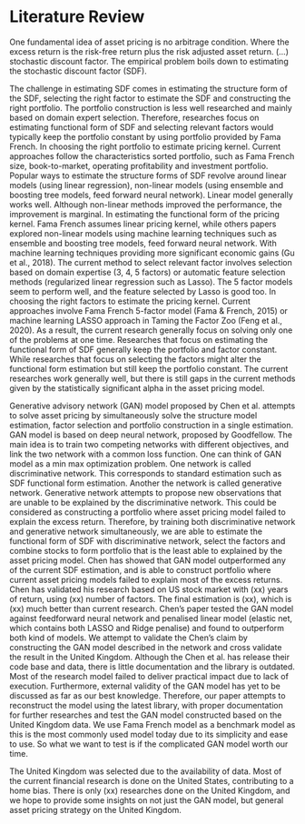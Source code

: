 # Literature Review

<!-- Explain the current literature on the issue
Highlighting the gap in the literature
Explain clearly how your research contribute to
the topic -->

<!-- Explain the objective in asset pricing
The main goal in asset pricing is to understand
the right pricing for an asset given the risk
of the asset. -->

One fundamental idea of asset pricing is no
arbitrage condition. Where the excess return is
the risk-free return plus the risk adjusted asset
return. (...) stochastic discount factor.
The empirical problem boils down to estimating the
stochastic discount factor (SDF).

<!-- Explain the current strategy in asset pricing-->
The challenge in estimating SDF comes in
estimating the structure form of the SDF,
selecting the right factor to estimate the SDF and
constructing the right portfolio.
<!--break-->
The portfolio construction is less well researched
and mainly based on domain expert selection.
Therefore, researches focus on estimating
functional form of SDF and selecting relevant
factors would typically keep the portfolio
constant by using portfolio provided by Fama French.
In choosing the right portfolio to estimate pricing kernel.
Current approaches follow the characteristics sorted
portfolio, such as Fama French size, book-to-market,
operating profitability and investment portfolio.
<!--break-->
Popular ways to estimate the structure forms of SDF revolve
around linear models (using linear regression), non-linear
models (using ensemble and boosting tree models, feed
forward neural network). Linear model generally works well.
Although non-linear methods improved the performance, the
improvement is marginal.
In estimating the functional form of the pricing kernel.
Fama French assumes linear pricing kernel, while
others papers explored non-linear models using machine
learning techniques such as ensemble and boosting tree
models, feed forward neural network.  With machine learning
techniques providing more significant economic gains (Gu et
al., 2018).
<!--break-->
The current method to select relevant factor
involves selection based on domain expertise (3,
4, 5 factors) or automatic feature selection
methods (regularized linear regression such as
Lasso). The 5 factor models seem to perform well,
and the feature selected by Lasso is good too.
In choosing the right factors to estimate the pricing
kernel. Current approaches involve Fama French 5-factor
model (Fama & French, 2015) or machine learning LASSO
approach in Taming the Factor Zoo (Feng et al., 2020).
<!-- Explain the limitation in asset pricing strategy -->
As a result, the current research generally focus on
solving only one of the problems at one time.
Researches that focus on estimating the functional
form of SDF generally keep the portfolio and
factor constant. While researches that focus on
selecting the factors might alter the functional
form estimation but still keep the portfolio
constant.
The current researches work generally well, but
there is still gaps in the current methods given
by the statistically significant alpha in the
asset pricing model.

<!-- Explain how GAN model contributes to the strategy -->
Generative advisory network (GAN) model proposed by
Chen et al. attempts to solve asset pricing
by simultaneously solve the structure model
estimation, factor selection and portfolio
construction in a single estimation.
GAN model is based on deep neural network,
proposed by Goodfellow. The main idea is to train
two competing networks with different objectives,
and link the two network with a common loss
function. One can think of GAN model as a min max
optimization problem.
One network is called discriminative network. This
corresponds to standard estimation such as SDF
functional form estimation.
Another the network is called generative network.
Generative network attempts to propose new
observations that are unable to be explained by the
discriminative network. This could be considered
as constructing a portfolio where asset pricing
model failed to explain the excess return.
Therefore, by training both discriminative network
and generative network simultaneously, we are able
to estimate the functional form of SDF with
discriminative network, select the factors and
combine stocks to form portfolio that is the least
able to explained by the asset pricing model.
Chen has showed that GAN model
outperformed any of the current SDF estimation,
and is able to construct portfolio where current
asset pricing models failed to explain most of the
excess returns. 
<!-- Explain the current validation strategy -->
Chen has validated his research based
on US stock market with (xx) years of return,
using (xx) number of factors. The final estimation
is (xx), which is (xx) much better than current
research.
Chen's paper tested the GAN model against feedforward
neural network and penalised linear model (elastic net,
which contains both LASSO and Ridge penalise) and found to
outperform both kind of models.
<!-- Explain why the validation strategy is insufficient -->
We attempt to validate the Chen's claim by
constructing the GAN model described in the
network and cross validate the result in the
United Kingdom.
Although the Chen et al. has release their code
base and data, there is little documentation and
the library is outdated. Most of the research
model failed to deliver practical impact due to
lack of execution. Furthermore, external
validity of the GAN model has yet to be discussed
as far as our best knowledge.
<!-- Explain how we aim to improve the validation strategy -->
Therefore, our paper attempts to reconstruct the
model using the latest library, with proper
documentation for further researches and test the
GAN model constructed based on the United Kingdom
data.
We use Fama French model as a benchmark model as this is the
most commonly used model today due to its simplicity and
ease to use. So what we want to test is if the complicated
GAN model worth our time.

<!-- Explain the work done in UK, and why is it insufficient -->
The United Kingdom was selected due to the
availability of data. Most of the current
financial research is done on the United States,
contributing to a home bias. There is only (xx)
researches done on the United Kingdom, and we hope
to provide some insights on not just the GAN
model, but general asset pricing strategy on the
United Kingdom.
